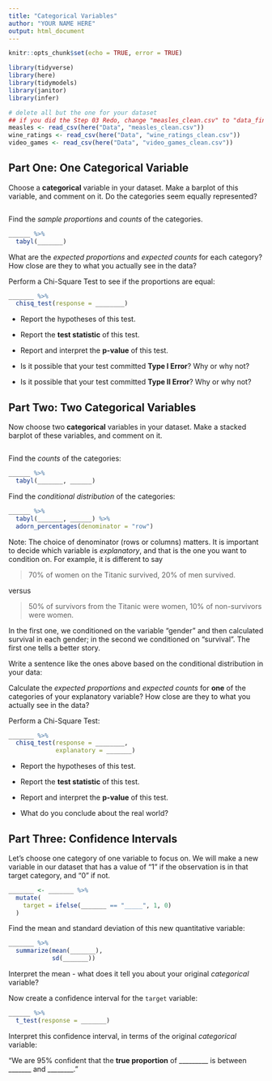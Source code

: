 ```yaml
---
title: "Categorical Variables"
author: "YOUR NAME HERE"
output: html_document
---
```


```r
knitr::opts_chunk$set(echo = TRUE, error = TRUE)
```

```r
library(tidyverse)
library(here)
library(tidymodels)
library(janitor)
library(infer)
```


```r
# delete all but the one for your dataset
## if you did the Step 03 Redo, change "measles_clean.csv" to "data_final.csv"
measles <- read_csv(here("Data", "measles_clean.csv"))
wine_ratings <- read_csv(here("Data", "wine_ratings_clean.csv"))
video_games <- read_csv(here("Data", "video_games_clean.csv"))
```

## Part One: One Categorical Variable

Choose a **categorical** variable in your dataset.  Make a barplot of this
variable, and comment on it.  Do the categories seem equally represented?

```r

```

Find the *sample proportions* and *counts* of the categories.

```r
______ %>%
  tabyl(_______)
```


What are the *expected proportions* and *expected counts* for each category?  How close are they to what you actually see in the data?

Perform a Chi-Square Test to see if the proportions are equal:

```r
_______ %>%
  chisq_test(response = ________)
```

* Report the hypotheses of this test.

* Report the **test statistic** of this test.

* Report and interpret the **p-value** of this test.

* Is it possible that your test committed **Type I Error**?  Why or why not?

* Is it possible that your test committed **Type II Error**?  Why or why not?


## Part Two: Two Categorical Variables

Now choose two **categorical** variables in your dataset.  Make a stacked barplot of these
variables, and comment on it.

```r

```

Find the *counts* of the categories:

```r
______ %>%
  tabyl(_______, ______)
```


Find the *conditional distribution* of the categories:

```r
______ %>%
  tabyl(_______, ______) %>%
  adorn_percentages(denominator = "row")
```

Note:  The choice of denominator (rows or columns) matters.  It is important to decide which variable is *explanatory*, and that is the one you want to condition on.  For example, it is different to say

> 70% of women on the Titanic survived, 20% of men survived.

versus

> 50% of survivors from the Titanic were women, 10% of non-survivors were women.

In the first one, we conditioned on the variable "gender" and then calculated survival in each gender; in the second we conditioned on "survival".  The first one tells a better story.

Write a sentence like the ones above based on the conditional distribution in your data:


Calculate the *expected proportions* and *expected counts* for **one** of the categories of your explanatory variable?  How close are they to what you actually see in the data?

Perform a Chi-Square Test:

```r
_______ %>%
  chisq_test(response = ________,
             explanatory = _______)
```

* Report the hypotheses of this test.

* Report the **test statistic** of this test.

* Report and interpret the **p-value** of this test.

* What do you conclude about the real world?


## Part Three:  Confidence Intervals

Let's choose one category of one variable to focus on.  We will make a new variable in our dataset that has a value of "1" if the observation is in that target category, and "0" if not.

```r
_______ <- _______ %>%
  mutate(
    target = ifelse(_______ == "_____", 1, 0)
  )
```

Find the mean and standard deviation of this new quantitative variable:

```r
_______ %>%
  summarize(mean(_______),
            sd(_______))
```

Interpret the mean - what does it tell you about your original *categorical* variable?

Now create a confidence interval for the `target` variable:

```r
______ %>%
  t_test(response = _______)
```


Interpret this confidence interval, in terms of the original *categorical* variable:

"We are 95% confident that the **true proportion** of _________ is between _______ and ________."







